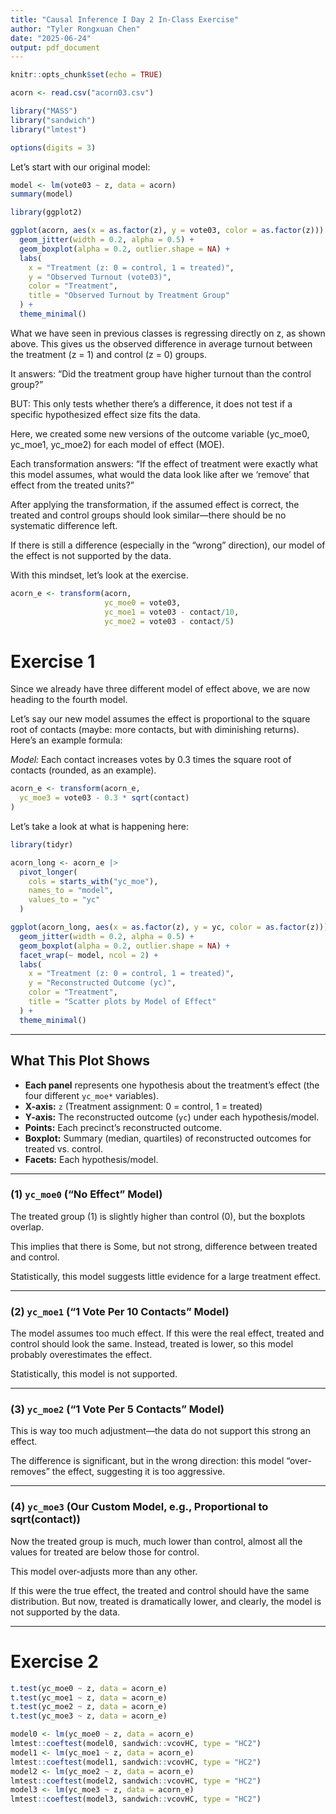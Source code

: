 ---
title: "Causal Inference I Day 2 In-Class Exercise"
author: "Tyler Rongxuan Chen"
date: "2025-06-24"
output: pdf_document
---

```{r setup, include=TRUE}
knitr::opts_chunk$set(echo = TRUE)
```

```{r}
acorn <- read.csv("acorn03.csv")
```

```{r}
library("MASS")
library("sandwich")
library("lmtest")

options(digits = 3)
```

Let's start with our original model:

```{r}
model <- lm(vote03 ~ z, data = acorn)
summary(model)
```

```{r}
library(ggplot2)

ggplot(acorn, aes(x = as.factor(z), y = vote03, color = as.factor(z))) +
  geom_jitter(width = 0.2, alpha = 0.5) +
  geom_boxplot(alpha = 0.2, outlier.shape = NA) +
  labs(
    x = "Treatment (z: 0 = control, 1 = treated)",
    y = "Observed Turnout (vote03)",
    color = "Treatment",
    title = "Observed Turnout by Treatment Group"
  ) +
  theme_minimal()

```

What we have seen in previous classes is regressing directly on z, as shown above. This gives us the observed difference in average turnout between the treatment (z = 1) and control (z = 0) groups.

It answers: “Did the treatment group have higher turnout than the control group?”

BUT: This only tests whether there’s a difference, it does not test if a specific hypothesized effect size fits the data.

Here, we created some new versions of the outcome variable (yc_moe0, yc_moe1, yc_moe2) for each model of effect (MOE).

Each transformation answers: “If the effect of treatment were exactly what this model assumes, what would the data look like after we 'remove' that effect from the treated units?”

After applying the transformation, if the assumed effect is correct, the treated and control groups should look similar—there should be no systematic difference left.

If there is still a difference (especially in the “wrong” direction), our model of the effect is not supported by the data.

With this mindset, let's look at the exercise.

```{r}
acorn_e <- transform(acorn, 
                     yc_moe0 = vote03, 
                     yc_moe1 = vote03 - contact/10,
                     yc_moe2 = vote03 - contact/5)
```

# Exercise 1

Since we already have three different model of effect above, we are now heading to the fourth model.

Let’s say our new model assumes the effect is proportional to the square root of contacts (maybe: more contacts, but with diminishing returns). Here’s an example formula:

*Model:* Each contact increases votes by 0.3 times the square root of contacts (rounded, as an example).

```{r}
acorn_e <- transform(acorn_e,
  yc_moe3 = vote03 - 0.3 * sqrt(contact)
)
```

Let's take a look at what is happening here:

```{r}
library(tidyr)

acorn_long <- acorn_e |>
  pivot_longer(
    cols = starts_with("yc_moe"),
    names_to = "model",
    values_to = "yc"
  )

ggplot(acorn_long, aes(x = as.factor(z), y = yc, color = as.factor(z))) +
  geom_jitter(width = 0.2, alpha = 0.5) +
  geom_boxplot(alpha = 0.2, outlier.shape = NA) +
  facet_wrap(~ model, ncol = 2) +
  labs(
    x = "Treatment (z: 0 = control, 1 = treated)",
    y = "Reconstructed Outcome (yc)",
    color = "Treatment",
    title = "Scatter plots by Model of Effect"
  ) +
  theme_minimal()

```

------------------------------------------------------------------------

## What This Plot Shows

-   **Each panel** represents one hypothesis about the treatment’s effect (the four different `yc_moe*` variables).
-   **X-axis:** `z` (Treatment assignment: 0 = control, 1 = treated)
-   **Y-axis:** The reconstructed outcome (`yc`) under each hypothesis/model.
-   **Points:** Each precinct's reconstructed outcome.
-   **Boxplot:** Summary (median, quartiles) of reconstructed outcomes for treated vs. control.
-   **Facets:** Each hypothesis/model.

------------------------------------------------------------------------

### **(1) `yc_moe0` ("No Effect" Model)**

The treated group (1) is slightly higher than control (0), but the boxplots overlap.

This implies that there is Some, but not strong, difference between treated and control.

Statistically, this model suggests little evidence for a large treatment effect.

------------------------------------------------------------------------

### **(2) `yc_moe1` ("1 Vote Per 10 Contacts" Model)**

The model assumes too much effect. If this were the real effect, treated and control should look the same. Instead, treated is lower, so this model probably overestimates the effect.

Statistically, this model is not supported.

------------------------------------------------------------------------

### **(3) `yc_moe2` ("1 Vote Per 5 Contacts" Model)**

This is way too much adjustment—the data do not support this strong an effect.

The difference is significant, but in the wrong direction: this model "over-removes" the effect, suggesting it is too aggressive.

------------------------------------------------------------------------

### **(4) `yc_moe3` (Our Custom Model, e.g., Proportional to sqrt(contact))**

Now the treated group is much, much lower than control, almost all the values for treated are below those for control.

This model over-adjusts more than any other.

If this were the true effect, the treated and control should have the same distribution. But now, treated is dramatically lower, and clearly, the model is not supported by the data.

------------------------------------------------------------------------

# Exercise 2

```{r}
t.test(yc_moe0 ~ z, data = acorn_e)
t.test(yc_moe1 ~ z, data = acorn_e)
t.test(yc_moe2 ~ z, data = acorn_e)
t.test(yc_moe3 ~ z, data = acorn_e)
```

\begin{table}
\centering
\begin{tabular}{lcccccc}
\hline
\textbf{Model} & \textbf{Mean (Control)} & \textbf{Mean (Treated)} & \textbf{t-stat} & \textbf{df} & \textbf{p-value} & \textbf{Interpretation} \\
\hline
yc\_moe0 & 0.289 & 0.325 & -1.0 & 26 & 0.10 & Reasonable\\
yc\_moe1 & 0.289 & 0.269 & 0.9 & 25 & 0.40 & Reasonable\\
yc\_moe2 & 0.289 & 0.213 & 4.0 & 24 & 0.002 & Over-adjusted\\
yc\_moe3 & 0.289 & 0.106 & 8.0 & 25 & $\ll$0.001 & Severely over-adjusted \\
\hline
\end{tabular}
\caption{Welch Two Sample t-tests for Different Models of Effect.}
\end{table}

```{r}
model0 <- lm(yc_moe0 ~ z, data = acorn_e)
lmtest::coeftest(model0, sandwich::vcovHC, type = "HC2")
model1 <- lm(yc_moe1 ~ z, data = acorn_e)
lmtest::coeftest(model1, sandwich::vcovHC, type = "HC2")
model2 <- lm(yc_moe2 ~ z, data = acorn_e)
lmtest::coeftest(model2, sandwich::vcovHC, type = "HC2")
model3 <- lm(yc_moe3 ~ z, data = acorn_e)
lmtest::coeftest(model3, sandwich::vcovHC, type = "HC2")
```

\begin{table}[ht]
\centering
\begin{tabular}{lcccccl}
\hline
\textbf{Model} & \textbf{Estimate} & \textbf{Std. Error} & \textbf{t value} & \textbf{p-value} & \textbf{Interpretation} \\
\hline
yc\_moe0 & 0.0363 & 0.0244 & 1.49 & 0.15 & Reasonable\\
yc\_moe1 & -0.0194 & 0.0222 & -0.88 & 0.39 & Reasonable \\
yc\_moe2 & -0.0751 & 0.0212 & -3.54 & 0.0015 & Over-adjusted \\
yc\_moe3 & -0.1823 & 0.0215 & -8.48 & $5.8 \times 10^{-9}$ & Severely over-adjusted \\
\hline
\end{tabular}
\caption{Regression Estimates of Treatment Effect ($z$) for Different Models of Effect.}
\end{table}
